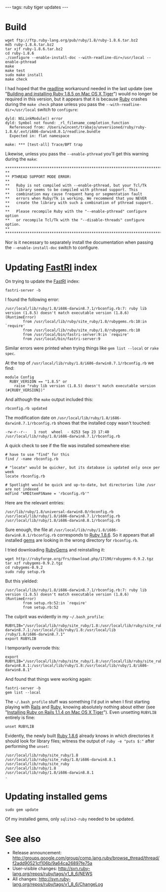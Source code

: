 ---
tags: ruby tiger updates
---
= Build =

<pre>wget ftp://ftp.ruby-lang.org/pub/ruby/1.8/ruby-1.8.6.tar.bz2
md5 ruby-1.8.6.tar.bz2
tar xjf ruby-1.8.6.tar.bz2
cd ruby-1.8.6
./configure --enable-install-doc --with-readline-dir=/usr/local --enable-pthread
make
make test
sudo make install
make check</pre>

I had hoped that the [[readline]] workaround needed in the last update (see "[[Building and installing Ruby 1.8.5 on Mac OS X Tiger]]") would no longer be required in this version, but it appears that it is because [[Ruby]] crashes during the <tt>make check</tt> phase unless you pass the <tt>--with-readline-dir=/usr/local</tt> switch to <tt>configure</tt>:

<pre>dyld: NSLinkModule() error
dyld: Symbol not found: _rl_filename_completion_function
  Referenced from: /Users/wincent/trabajo/unversioned/ruby/ruby-1.8.6/.ext/i686-darwin8.8.1/readline.bundle
  Expected in: flat namespace

make: *** [test-all] Trace/BPT trap</pre>

Likewise, unless you pass the <tt>--enable-pthread</tt> you'll get this warning during the <tt>make</tt>:

<pre>*****************************************************************************
**
** PTHREAD SUPPORT MODE ERROR: 
**
**   Ruby is not compiled with --enable-pthread, but your Tcl/Tk 
**   library seems to be compiled with pthread support. This
**   combination may cause frequent hang or segmentation fault
**   errors when Ruby/Tk is working. We recommend that you NEVER
**   create the library with such a combination of pthread support.
**
**   Please recompile Ruby with the "--enable-pthread" configure option
**   or recompile Tcl/Tk with the "--disable-threads" configure option.
**
*****************************************************************************</pre>

Nor is it necessary to separately install the documentation when passing the <tt>--enable-install-doc</tt> switch to configure.

= Updating [[FastRI]] index =

On trying to update the [[FastRI]] index:

<pre>fastri-server -b</pre>

I found the following error:

<pre>/usr/local/lib/ruby/1.8/i686-darwin8.7.1/rbconfig.rb:7: ruby lib version (1.8.5) doesn't match executable version (1.8.6) (RuntimeError)
        from /usr/local/lib/ruby/site_ruby/1.8/rubygems.rb:10:in `require'
        from /usr/local/lib/ruby/site_ruby/1.8/rubygems.rb:10
        from /usr/local/bin/fastri-server:9:in `require'
        from /usr/local/bin/fastri-server:9</pre>

Similar errors were printed when trying things like <tt>gem list --local</tt> or <tt>rake spec</tt>.

At the top of <tt>/usr/local/lib/ruby/1.8/i686-darwin8.7.1/rbconfig.rb</tt> we find:

<pre>module Config
  RUBY_VERSION == "1.8.5" or
    raise "ruby lib version (1.8.5) doesn't match executable version (#{RUBY_VERSION})"</pre>

And although the <tt>make</tt> output included this:

<pre>rbconfig.rb updated</pre>

The modification date on <tt>/usr/local/lib/ruby/1.8/i686-darwin8.7.1/rbconfig.rb</tt> shows that the installed copy wasn't touched:

<pre>-rw-r--r--   1 root  wheel  - 6253 Sep 23 17:40 /usr/local/lib/ruby/1.8/i686-darwin8.7.1/rbconfig.rb</pre>

A quick check to see if the file was installed somewhere else:

<pre># have to use "find" for this
find / -name rbconfig.rb

# "locate" would be quicker, but its database is updated only once per week
locate rbconfig.rb

# Spotlight would be quick and up-to-date, but directories like /usr are not indexed
mdfind "kMDItemFSName = 'rbconfig.rb'"</pre>

Here are the relevant entries:

<pre>/usr/lib/ruby/1.8/universal-darwin8.0/rbconfig.rb
/usr/local/lib/ruby/1.8/i686-darwin8.7.1/rbconfig.rb
/usr/local/lib/ruby/1.8/i686-darwin8.8.1/rbconfig.rb</pre>

Sure enough, the file at <tt>/usr/local/lib/ruby/1.8/i686-darwin8.8.1/rbconfig.rb</tt> corresponds to [[Ruby 1.8.6]]. So it appears that all installed [[gems]] are looking in the wrong directory for <tt>rbconfig.rb</tt>.

I tried downloading [[RubyGems]] and reinstalling it:

<pre>wget http://rubyforge.org/frs/download.php/17190/rubygems-0.9.2.tgz
tar xzf rubygems-0.9.2.tgz 
cd rubygems-0.9.2
sudo ruby setup.rb</pre>

But this yielded:

<pre>/usr/local/lib/ruby/1.8/i686-darwin8.7.1/rbconfig.rb:7: ruby lib version (1.8.5) doesn't match executable version (1.8.6) (RuntimeError)
        from setup.rb:52:in `require'
        from setup.rb:52</pre>

The culprit was evidently in my <tt>~/.bash_profile</tt>:

<pre>RUBYLIB="/usr/local/lib/ruby/site_ruby/1.8:/usr/local/lib/ruby/site_ruby/1.8/i686-darwin8.7.1:/usr/local/lib/ruby/1.8:/usr/local/lib
/ruby/1.8/i686-darwin8.7.1"
export RUBYLIB</pre>

I temporarily overrode this:

<pre>export RUBYLIB="/usr/local/lib/ruby/site_ruby/1.8:/usr/local/lib/ruby/site_ruby/1.8/i686-darwin8.8.1:/usr/local/lib/ruby/1.8:/usr/local/lib/ruby/1.8/i686-darwin8.8.1"</pre>

And found that things were working again:

<pre>fastri-server -b
gem list --local</pre>

The <tt>~/.bash_profile</tt> stuff was something I'd put in when I first starting playing with [[Rails]] and [[Ruby]], knowing absolutely nothing about either (see "[[Installing Ruby on Rails 1.1.4 on Mac OS X Tiger]]"). Even unsetting <tt>RUBYLIB</tt> entirely is fine:

<pre>unset RUBYLIB</pre>

Evidently, the newly built [[Ruby 1.8.6]] already knows in which directories it should look for library files; witness the output of <tt>ruby -e "puts $:"</tt> after performing the <tt>unset</tt>:

<pre>/usr/local/lib/ruby/site_ruby/1.8
/usr/local/lib/ruby/site_ruby/1.8/i686-darwin8.8.1
/usr/local/lib/ruby/site_ruby
/usr/local/lib/ruby/1.8
/usr/local/lib/ruby/1.8/i686-darwin8.8.1
.</pre>

= Updating installed gems =

<pre>sudo gem update</pre>

Of my installed gems, only <tt>sqlite3-ruby</tt> needed to be updated.

= See also = 

* Release announcement: http://groups.google.com/group/comp.lang.ruby/browse_thread/thread/f2add90521cf106b/9a64ca26897fe75a
* User-visible changes: http://svn.ruby-lang.org/repos/ruby/tags/v1_8_6/NEWS 
* All changes: http://svn.ruby-lang.org/repos/ruby/tags/v1_8_6/ChangeLog
